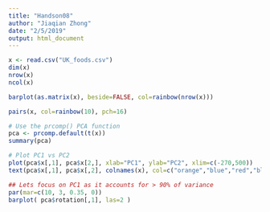 ```yaml
---
title: "Handson08"
author: "Jiaqian Zhong"
date: "2/5/2019"
output: html_document
---
```



```r
x <- read.csv("UK_foods.csv")
dim(x)
nrow(x)
ncol(x)
```

```r
barplot(as.matrix(x), beside=FALSE, col=rainbow(nrow(x)))
```

```r
pairs(x, col=rainbow(10), pch=16)
```

```r
# Use the prcomp() PCA function 
pca <- prcomp.default(t(x))
summary(pca)
```

```r
# Plot PC1 vs PC2
plot(pca$x[,1], pca$x[2,], xlab="PC1", ylab="PC2", xlim=c(-270,500))
text(pca$x[,1], pca$x[,2], colnames(x), col=c("orange","blue","red","blown"))
```

```r
## Lets focus on PC1 as it accounts for > 90% of variance 
par(mar=c(10, 3, 0.35, 0))
barplot( pca$rotation[,1], las=2 )
```





